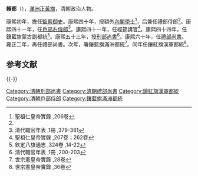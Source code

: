'''賴都'''（{{bd|1652年| |？}}），[[滿洲|滿洲]][[正黃旗|正黃旗]]，清朝政治人物。

康熙初年，擔任[[監察御史|監察御史]]。康熙四十年，授額外[[內閣學士|內閣學士]]<ref name="聖祖仁皇帝實錄 ,206卷">聖祖仁皇帝實錄 ,206卷</ref>，后兼任禮部侍郎<ref name="聖祖仁皇帝實錄 ,206卷"/>。康熙四十一年，任[[戶部右侍郎|戶部右侍郎]]<ref>清代職官年表 ,1冊 ,379-381</ref>。康熙四十一年，任經筵講官<ref>聖祖仁皇帝實錄 ,207卷；262卷</ref>。康熙四十四年，任鑲藍旗蒙古副都統<ref>欽定八旗通志 ,324卷 ,14-22</ref>。康熙五十三年，授[[刑部尚書|刑部尚書]]<ref>清代職官年表 ,1冊 ,200-203</ref>。康熙六十年，任[[禮部尚書|禮部尚書]]。雍正二年，再任禮部尚書。次年，署鑲藍旗滿洲都統<ref>世宗憲皇帝實錄 ,28卷</ref>。同年任鑲紅旗漢軍都統<ref>世宗憲皇帝實錄 ,36卷</ref>。

==参考文献==
{{reflist}}
{{-}}
{{start box}}
{{s-off}}
{{succession box|[[哈山|哈山]]|[[讬赖|讬赖]]|[[清朝刑部尚書列表|清朝刑部滿尚書]]|<small>康熙五十三年正月戊辰 - 康熙六十年四月丁酉</small><br /><small>1714年3月11日 - 1721年5月21日</small>}}
{{succession box|[[貝和諾|貝和諾]]|[[蘇庫|蘇庫]]|[[清朝禮部尚書列表|清朝禮部滿尚書]]|<small>康熙六十年四月丁酉 - 康熙六十一年五月壬辰</small><br /><small>1721年5月2日 - 1722年6月21日</small>}}
{{succession box|[[賽爾圖|賽爾圖]]|[[常壽|常壽]]|[[清朝禮部尚書列表|清朝禮部滿尚書]]|<small>雍正二年十二月辛卯 - 雍正五年八月癸巳</small><br /><small>1725年2月4日 - 1728年9月24日</small>}}
{{end box}}
{{清朝人物小作品}}

[[Category:清朝刑部尚書|Category:清朝刑部尚書]]
[[Category:清朝禮部尚書|Category:清朝禮部尚書]]
[[Category:鑲紅旗漢軍都統|Category:鑲紅旗漢軍都統]]
[[Category:清朝戶部侍郎|Category:清朝戶部侍郎]]
[[Category:鑲藍旗滿洲都統|Category:鑲藍旗滿洲都統]]